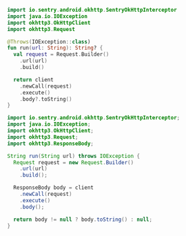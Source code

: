 ```kotlin
import io.sentry.android.okhttp.SentryOkHttpInterceptor
import java.io.IOException
import okhttp3.OkHttpClient
import okhttp3.Request

@Throws(IOException::class)
fun run(url: String): String? {
  val request = Request.Builder()
    .url(url)
    .build()

  return client
    .newCall(request)
    .execute()
    .body?.toString()
}
```

```java
import io.sentry.android.okhttp.SentryOkHttpInterceptor;
import java.io.IOException;
import okhttp3.OkHttpClient;
import okhttp3.Request;
import okhttp3.ResponseBody;

String run(String url) throws IOException {
  Request request = new Request.Builder()
    .url(url)
    .build();

  ResponseBody body = client
    .newCall(request)
    .execute()
    .body();

  return body != null ? body.toString() : null;
}
```
